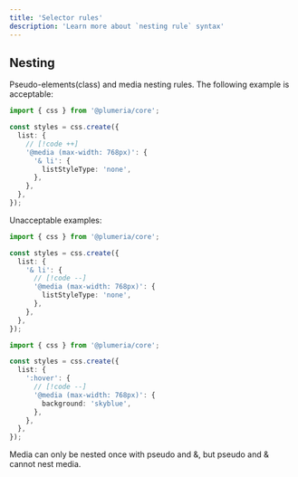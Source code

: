 ```yaml
---
title: 'Selector rules'
description: 'Learn more about `nesting rule` syntax'
---
```



## Nesting
Pseudo-elements(class) and media nesting rules. The following example is acceptable:

```ts title="TypeScript" {1}
import { css } from '@plumeria/core';

const styles = css.create({
  list: {
    // [!code ++]
    '@media (max-width: 768px)': {
      '& li': {
        listStyleType: 'none',
      },
    },
  },
});
```



<Callout type="error" title="error cases">
  Unacceptable examples:
</Callout>

```ts title="TypeScript" {1}
import { css } from '@plumeria/core';

const styles = css.create({
  list: {
    '& li': {
      // [!code --]
      '@media (max-width: 768px)': {
        listStyleType: 'none',
      },
    },
  },
});
```

```ts title="TypeScript" {1}
import { css } from '@plumeria/core';

const styles = css.create({
  list: {
    ':hover': {
      // [!code --]
      '@media (max-width: 768px)': {
        background: 'skyblue',
      },
    },
  },
});
```


<Callout type="info" title="Nesting Restrictions">
  Media can only be nested once with pseudo and &, but pseudo and & cannot nest media.
</Callout>

<Cards>
  <Card title="See more about API create" href="/docs/reference/create" />
  <Card title="See more about API global" href="/docs/reference/global" />
</Cards>